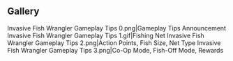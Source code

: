 {{Event Tabs}}

==Gallery==
<gallery>
Invasive Fish Wrangler Gameplay Tips 0.png|Gameplay Tips Announcement
Invasive Fish Wrangler Gameplay Tips 1.gif|Fishing Net
Invasive Fish Wrangler Gameplay Tips 2.png|Action Points, Fish Size, Net Type
Invasive Fish Wrangler Gameplay Tips 3.png|Co-Op Mode, Fish-Off Mode, Rewards
</gallery>